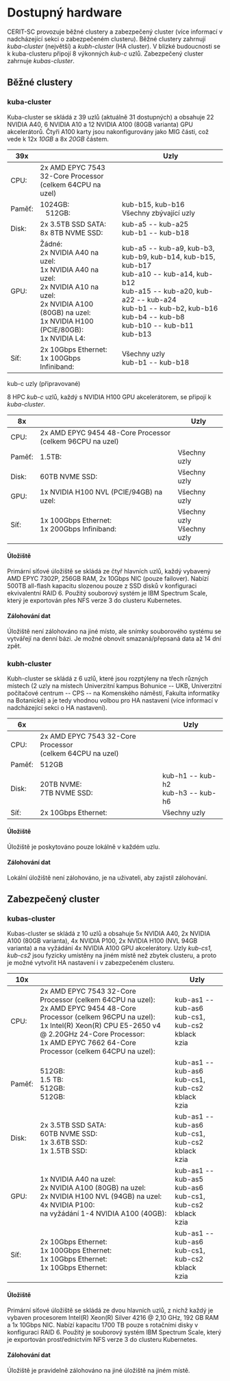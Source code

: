 
# Dostupný hardware

CERIT-SC provozuje běžné clustery a zabezpečený cluster (více informací v nadcházející sekci o zabezpečeném clusteru). Běžné clustery zahrnují *kuba-cluster* (největší) a *kubh-cluster* (HA cluster). V blízké budoucnosti se k kuba-clusteru připojí 8 výkonných *kub-c* uzlů. Zabezpečený cluster zahrnuje *kubas-cluster*.

## Běžné clustery
### kuba-cluster

Kuba-cluster se skládá z 39 uzlů (aktuálně 31 dostupných) a obsahuje 22 NVIDIA A40, 6 NVIDIA A10 a 12 NVIDIA A100 (80GB varianta) GPU akcelerátorů. Čtyři A100 karty jsou nakonfigurovány jako MIG části, což vede k 12x *10GB* a 8x *20GB* částem.

<table>
  <thead>
    <tr>
      <th>39x</th>
      <th></th>
      <th>Uzly</th>
    </tr>
  </thead>
  <tbody>
    <tr>
      <td>CPU:</td><td>2x AMD EPYC 7543 32-Core Processor<br/>(celkem 64CPU na uzel) </td>
    </tr>
    <tr>
      <td>Paměť:</td><td>1024GB:<br/>&nbsp;&nbsp;&nbsp;512GB:</td><td>kub-b15, kub-b16<br/>Všechny zbývající uzly</td>
    </tr>
    <tr>
      <td>Disk:</td><td>2x 3.5TB SSD SATA:<br/>8x 8TB NVME SSD:</td><td>kub-a5 -- kub-a25<br/>kub-b1 -- kub-b18</td>
    </tr>
    <tr>
      <td>GPU:</td><td>Žádné:<br/>2x NVIDIA A40 na uzel:<br/>1x NVIDIA A40 na uzel:<br/> 2x NVIDIA A10 na uzel:<br/>2x NVIDIA A100 (80GB) na uzel:<br/>1x NVIDIA H100 (PCIE/80GB):<br/>1x NVIDIA L4:</td>
                   <td>kub-a5 -- kub-a9, kub-b3, kub-b9, kub-b14, kub-b15, kub-b17<br/>kub-a10 -- kub-a14, kub-b12<br/>kub-a15 -- kub-a20, kub-a22 -- kub-a24<br/>kub-b1 -- kub-b2, kub-b16<br/>kub-b4 -- kub-b8<br/>kub-b10 -- kub-b11<br/>kub-b13</td>
    </tr>
    <tr>
      <td>Síť:</td><td>2x 10Gbps Ethernet:<br/>1x 100Gbps Infiniband:</td><td>Všechny uzly<br/>kub-b1 -- kub-b18</td>
    </tr>
  </tbody>
</table>

<Callout type="info" emoji="🆒">
kub-c uzly (připravované)

8 HPC *kub-c* uzlů, každý s NVIDIA H100 GPU akcelerátorem, se připojí k *kuba-cluster*. 

<table>
  <thead>
    <tr>
      <th>8x</th>
      <th></th>
      <th>Uzly</th>
    </tr>
  </thead>
  <tbody>
    <tr>
      <td>CPU:</td><td>2x AMD EPYC 9454 48-Core Processor<br/>(celkem 96CPU na uzel)</td>
    </tr>
    <tr>
      <td>Paměť:</td><td>1.5TB:</td><td>Všechny uzly</td>
    </tr>
    <tr>
      <td>Disk:</td><td>60TB NVME SSD:</td><td>Všechny uzly</td>
    </tr>
    <tr>
      <td>GPU:</td><td>1x NVIDIA H100 NVL (PCIE/94GB) na uzel:</td><td>Všechny uzly</td>
    </tr>
    <tr>
      <td>Síť:</td><td>1x 100Gbps Ethernet:<br/>1x 200Gbps Infiniband:</td><td>Všechny uzly<br/>Všechny uzly</td>
    </tr>
  </tbody>
</table>
</Callout>

#### Úložiště

Primární síťové úložiště se skládá ze čtyř hlavních uzlů, každý vybavený AMD EPYC 7302P, 256GB RAM, 2x 10Gbps NIC (pouze failover). Nabízí 500TB all-flash kapacitu slozenou pouze z  SSD disků v konfiguraci ekvivalentní RAID 6. Použitý souborový systém je IBM Spectrum Scale, který je exportován přes NFS verze 3 do clusteru Kubernetes.

#### Zálohování dat

Úložiště není zálohováno na jiné místo, ale snímky souborového systému se vytvářejí na denní bázi. Je možné obnovit smazaná/přepsaná data až 14 dní zpět.

### kubh-cluster

Kubh-cluster se skládá z 6 uzlů, které jsou rozptýleny na třech různých místech (2 uzly na místech Univerzitní kampus Bohunice -- UKB, Univerzitní počítačové centrum -- CPS -- na Komenského náměstí, Fakulta informatiky na Botanické) a je tedy vhodnou volbou pro HA nastavení (více informací v nadcházející sekci o HA nastavení).

<table>
  <thead>
    <tr>
      <th>6x</th>
      <th></th>
      <th>Uzly</th>
    </tr>
  </thead>
  <tbody>
    <tr>
      <td>CPU:</td><td>2x AMD EPYC 7543 32-Core Processor<br/>(celkem 64CPU na uzel)</td>
    </tr>
    <tr>
      <td>Paměť:</td><td>512GB</td>
    </tr>
    <tr>
      <td>Disk:</td><td>20TB NVME:<br/>7TB NVME SSD:</td><td>kub-h1 -- kub-h2<br/>kub-h3 -- kub-h6</td>
    </tr>
    <tr>
      <td>Síť:</td><td>2x 10Gbps Ethernet:</td><td>Všechny uzly</td>
    </tr>
  </tbody>
</table>

#### Úložiště

Úložiště je poskytováno pouze lokálně v každém uzlu. 

#### Zálohování dat

Lokální úložiště není zálohováno, je na uživateli, aby zajistil zálohování.

## Zabezpečený cluster
### kubas-cluster

Kubas-cluster se skládá z 10 uzlů a obsahuje 5x NVIDIA A40, 2x NVIDIA A100 (80GB varianta), 4x NVIDIA P100, 2x NVIDIA H100 (NVL 94GB varianta) a na vyžádání 4x NVIDIA A100 GPU akcelerátory. Uzly *kub-cs1, kub-cs2* jsou fyzicky umístěny na jiném místě než zbytek clusteru, a proto je možné vytvořit HA nastavení i v zabezpečeném clusteru. 

<table>
  <thead>
    <tr>
      <th>10x</th>
      <th></th>
      <th>Uzly</th>
    </tr>
  </thead>
  <tbody>
    <tr>
      <td>CPU:</td><td>2x AMD EPYC 7543 32-Core Processor (celkem 64CPU na uzel):<br/>2x AMD EPYC 9454 48-Core Processor (celkem 96CPU na uzel):<br/>1x Intel(R) Xeon(R) CPU E5-2650 v4 @ 2.20GHz 24-Core Processor:<br/>1x AMD EPYC 7662 64-Core Processor (celkem 64CPU na uzel):</td><td>kub-as1 -- kub-as6<br/>kub-cs1, kub-cs2<br/>kblack<br/>kzia</td>
    </tr>
    <tr>
      <td>Paměť:</td><td>512GB:<br/>1.5 TB:<br/>512GB:<br/>512GB:</td><td>kub-as1 -- kub-as6<br/>kub-cs1, kub-cs2<br/>kblack<br/>kzia</td>
    </tr>
    <tr>
      <td>Disk:</td><td>2x 3.5TB SSD SATA:<br/>60TB NVME SSD:<br/>1x 3.6TB SSD:<br/>1x 1.5TB SSD:</td><td>kub-as1 -- kub-as6<br/>kub-cs1, kub-cs2<br/>kblack<br/>kzia</td>
    </tr>
    <tr>
      <td>GPU:</td><td>1x NVIDIA A40 na uzel:<br/>2x NVIDIA A100 (80GB) na uzel:<br/>2x NVIDIA H100 NVL (94GB) na uzel:<br/>4x NVIDIA P100:<br/>na vyžádání 1-4 NVIDIA A100 (40GB):</td><td>kub-as1 -- kub-as5<br/>kub-as6<br/>kub-cs1, kub-cs2<br/>kblack<br/>kzia</td>
    </tr>
    <tr>
      <td>Síť:</td><td>2x 10Gbps Ethernet:<br/>1x 100Gbps Ethernet:<br/>1x 10Gbps Ethernet:<br/>1x 10Gbps Ethernet:</td><td>kub-as1 -- kub-as6<br/>kub-cs1, kub-cs2<br/>kblack<br/>kzia</td>
    </tr>
  </tbody>
</table>

#### Úložiště

Primární síťové úložiště se skládá ze dvou hlavních uzlů, z nichž každý je vybaven procesorem Intel(R) Xeon(R) Silver 4216 @ 2,10 GHz, 192 GB RAM a 1x 10Gbps NIC. Nabízí kapacitu 1700 TB pouze s rotačními disky v konfiguraci RAID 6. Použitý je souborový systém IBM Spectrum Scale, který je exportován prostřednictvím NFS verze 3 do clusteru Kubernetes.

#### Zálohování dat

Úložiště je pravidelně zálohováno na jiné úložiště na jiném místě.

